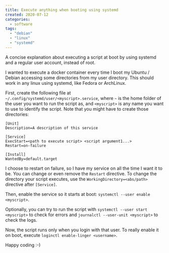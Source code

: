 ```yaml
---
title: Execute anything when booting using systemd
created: 2020-07-12
categories:
  - software
tags:
  - "debian"
  - "linux"
  - "systemd"
---
```


A concise explanation about executing a script at boot by using systemd and a regular user account,
instead of root.

I wanted to execute a docker container every time I boot my Ubuntu / Debian accessing some
directories from my user directory. This should work in any linux using systemd, like Fedora or
ArchLinux.

First, create the following file at `~/.config/systemd/user/<myscript>.service`, where `~` is the
home folder of the user you want to run the script as, and `<myscript>` is any name you want to use
to identify the script. Note that you might have to create those directories:

```
[Unit]
Description=A description of this service

[Service]
ExecStart=<path to execute script> <script argument1...>
Restart=on-failure

[Install]
WantedBy=default.target
```

I choose to restart on failure, so I have my service on all the time I want it to be. You can
change or even remove the `Restart` directive. To change the directory your script executes, use
the `WorkingDirectory=<abs/path>` directive after `[Service]`.

Then, enable the service so it starts at boot: `systemctl --user enable <myscript>`.

Optionally, you can try to run the script with `systemctl --user start <myscript>` to check for
errors and `journalctl --user-unit <myscript>` to check the logs.

Now, the script runs only when you login with that user. To really enable it on boot,
execute `loginctl enable-linger <username>`.

Happy coding :-)
